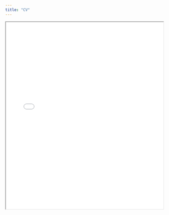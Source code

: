 ```yaml
---
title: "CV"
---
```


<iframe src="assets/CV.pdf" width="100%" height="600px">
This browser does not support PDFs. Please download the PDF to view it: <a href="www/cv/CV.pdf">Download PDF</a>.
</iframe>
